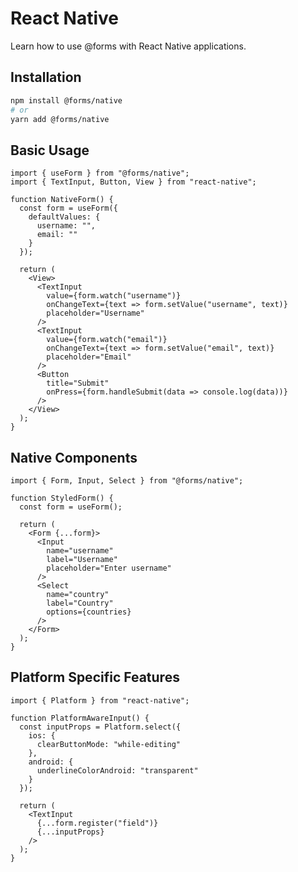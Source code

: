# React Native

Learn how to use @forms with React Native applications.

## Installation

```bash
npm install @forms/native
# or
yarn add @forms/native
```

## Basic Usage

```tsx
import { useForm } from "@forms/native";
import { TextInput, Button, View } from "react-native";

function NativeForm() {
  const form = useForm({
    defaultValues: {
      username: "",
      email: ""
    }
  });

  return (
    <View>
      <TextInput
        value={form.watch("username")}
        onChangeText={text => form.setValue("username", text)}
        placeholder="Username"
      />
      <TextInput
        value={form.watch("email")}
        onChangeText={text => form.setValue("email", text)}
        placeholder="Email"
      />
      <Button
        title="Submit"
        onPress={form.handleSubmit(data => console.log(data))}
      />
    </View>
  );
}
```

## Native Components

```tsx
import { Form, Input, Select } from "@forms/native";

function StyledForm() {
  const form = useForm();

  return (
    <Form {...form}>
      <Input
        name="username"
        label="Username"
        placeholder="Enter username"
      />
      <Select
        name="country"
        label="Country"
        options={countries}
      />
    </Form>
  );
}
```

## Platform Specific Features

```tsx
import { Platform } from "react-native";

function PlatformAwareInput() {
  const inputProps = Platform.select({
    ios: {
      clearButtonMode: "while-editing"
    },
    android: {
      underlineColorAndroid: "transparent"
    }
  });

  return (
    <TextInput
      {...form.register("field")}
      {...inputProps}
    />
  );
}
``` 